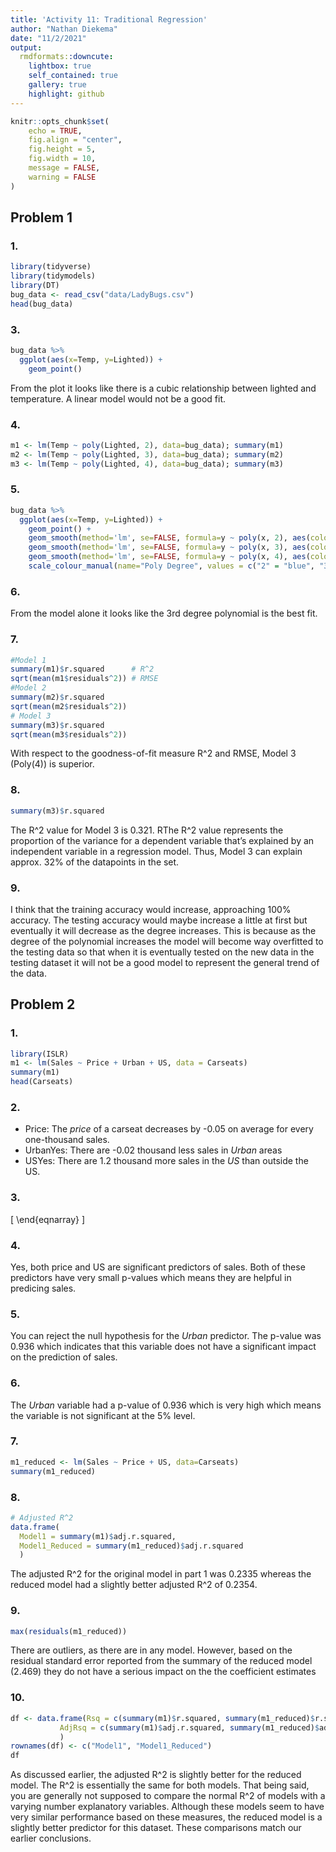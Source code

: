 ---
title: 'Activity 11: Traditional Regression'
author: "Nathan Diekema"
date: "11/2/2021"
output:
  rmdformats::downcute:
    lightbox: true
    self_contained: true
    gallery: true
    highlight: github
---

```{r setup, include=FALSE}
knitr::opts_chunk$set(
	echo = TRUE,
	fig.align = "center",
	fig.height = 5,
	fig.width = 10,
	message = FALSE,
	warning = FALSE
)
```

## Problem 1

### 1.

```{r}
library(tidyverse)
library(tidymodels)
library(DT)
bug_data <- read_csv("data/LadyBugs.csv")
head(bug_data)
```

### 3.

```{r}
bug_data %>% 
  ggplot(aes(x=Temp, y=Lighted)) +
    geom_point()

```

From the plot it looks like there is a cubic relationship between lighted and temperature. A linear model would not be a good fit.

### 4.

```{r}
m1 <- lm(Temp ~ poly(Lighted, 2), data=bug_data); summary(m1)
m2 <- lm(Temp ~ poly(Lighted, 3), data=bug_data); summary(m2)
m3 <- lm(Temp ~ poly(Lighted, 4), data=bug_data); summary(m3)
```

### 5.

```{r}
bug_data %>% 
  ggplot(aes(x=Temp, y=Lighted)) +
    geom_point() +
    geom_smooth(method='lm', se=FALSE, formula=y ~ poly(x, 2), aes(color = "2")) +
    geom_smooth(method='lm', se=FALSE, formula=y ~ poly(x, 3), aes(color = "3")) +
    geom_smooth(method='lm', se=FALSE, formula=y ~ poly(x, 4), aes(color = "4")) +
    scale_colour_manual(name="Poly Degree", values = c("2" = "blue", "3" = "red", "4" = "green"), labels = c("3", "4", "5"))

```

### 6.

From the model alone it looks like the 3rd degree polynomial is the best fit.


### 7.

```{r collapse=T}
#Model 1
summary(m1)$r.squared      # R^2
sqrt(mean(m1$residuals^2)) # RMSE
#Model 2
summary(m2)$r.squared
sqrt(mean(m2$residuals^2))
# Model 3
summary(m3)$r.squared
sqrt(mean(m3$residuals^2))
```

With respect to the goodness-of-fit measure R^2 and RMSE, Model 3 (Poly(4)) is superior.

### 8.

```{r}
summary(m3)$r.squared
```
The R^2 value for Model 3 is 0.321. RThe R^2 value represents the proportion of the variance for a dependent variable that's explained by an independent variable in a regression model. Thus, Model 3 can explain approx. 32% of the datapoints in the set.

### 9.

I think that the training accuracy would increase, approaching 100% accuracy. The testing accuracy would maybe increase a little at first but eventually it will decrease as the degree increases. This is because as the degree of the polynomial increases the model will become way overfitted to the testing data so that when it is eventually tested on the new data in the testing dataset it will not be a good model to represent the general trend of the data.


## Problem 2

### 1.

```{r}
library(ISLR)
m1 <- lm(Sales ~ Price + Urban + US, data = Carseats)
summary(m1)
head(Carseats)
```

### 2.

- Price: The *price* of a carseat decreases by -0.05 on average for every one-thousand sales.
- UrbanYes: There are -0.02 thousand less sales in *Urban* areas
- USYes: There are 1.2 thousand more sales in the *US* than outside the US.


### 3.

\[
\begin{eqnarray}
Sales \sim & \beta_0 + \beta_1Price + \beta_2Urban + \beta_3US\
\end{eqnarray}
\]


### 4. 

Yes, both price and US are significant predictors of sales. Both of these predictors have very small p-values which means they are helpful in predicing sales.

### 5. 

You can reject the null hypothesis for the *Urban* predictor. The p-value was 0.936 which indicates that this variable does not have a significant impact on the prediction of sales.


### 6.

The *Urban* variable had a p-value of 0.936 which is very high which means the variable is not significant at the 5% level.

### 7. 

```{r}
m1_reduced <- lm(Sales ~ Price + US, data=Carseats)
summary(m1_reduced)
```


### 8. 

```{r}
# Adjusted R^2
data.frame(
  Model1 = summary(m1)$adj.r.squared,
  Model1_Reduced = summary(m1_reduced)$adj.r.squared
  )

```

The adjusted R^2 for the original model in part 1 was 0.2335 whereas the reduced model had a slightly better adjusted R^2 of 0.2354.


### 9. 


```{r}
max(residuals(m1_reduced))
```
There are outliers, as there are in any model. However, based on the residual standard error reported from the summary of the reduced model (2.469) they do not have a serious impact on the the coefficient estimates


### 10.

```{r}
df <- data.frame(Rsq = c(summary(m1)$r.squared, summary(m1_reduced)$r.squared),
           AdjRsq = c(summary(m1)$adj.r.squared, summary(m1_reduced)$adj.r.squared)
           )
rownames(df) <- c("Model1", "Model1_Reduced")
df
```


As discussed earlier, the adjusted R^2 is slightly better for the reduced model. The R^2 is essentially the same for both models. That being said, you are generally not supposed to compare the normal R^2 of models with a varying number explanatory variables. Although these models seem to have very similar performance based on these measures, the reduced model is a slightly better predictor for this dataset. These comparisons match our earlier conclusions.






